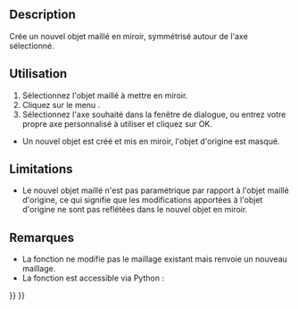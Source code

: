 <languages/>

{{Docnav/fr
|[[OpenSCAD_RefineShapeFeature/fr|Affiner la forme]]
|[[OpenSCAD_ScaleMeshFeature/fr|Mise à l'échelle du maillage]]
|[[OpenSCAD_Workbench/fr|Atelier OpenSCAD]]
|IconL=OpenSCAD_RefineShapeFeature.svg
|IconR=OpenSCAD_ScaleMeshFeature.svg
|IconC=Workbench_OpenSCAD.svg
}}

<div class="mw-translate-fuzzy">
{{GuiCommand/fr
|Name=OpenSCAD MirrorMeshFeature
|Name/fr=OpenSCAD Miroir du maillage 
|MenuLocation=OpenSCAD → Créer un objet maillé en miroir...
|Workbenches=[[OpenSCAD_Workbench/fr|OpenSCAD]]
|SeeAlso=[[Part_Mirror/fr|Part Objet en miroir]]
}}
</div>

==Description== 

Crée un nouvel objet maillé en miroir, symmétrisé autour de l'axe sélectionné.

<span id="Usage"></span>
==Utilisation== 

# Sélectionnez l'objet maillé à mettre en miroir.
# Cliquez sur le menu {{KEY|OpenSCAD → Créer un objet maillé en miroir...}}.
# Sélectionnez l'axe souhaité dans la fenêtre de dialogue, ou entrez votre propre axe personnalisé à utiliser et cliquez sur OK.
* Un nouvel objet est créé et mis en miroir, l'objet d'origine est masqué.

==Limitations== 

* Le nouvel objet maillé n'est pas paramétrique par rapport à l'objet maillé d'origine, ce qui signifie que les modifications apportées à l'objet d'origine ne sont pas reflétées dans le nouvel objet en miroir.

<span id="Notes"></span>
==Remarques== 

* La fonction ne modifie pas le maillage existant mais renvoie un nouveau maillage.
* La fonction est accessible via Python :

{{Code|code=
import OpenSCADUtils
import Mesh
#this assumes an existing object in the document named "Mesh" that you wish to mirror
original_mesh = App.ActiveDocument.Mesh
mirrored_mesh = OpenSCADUtils.mirrormesh(original_mesh.Mesh, FreeCAD.Base.Vector(1,0,0))
Mesh.show(mirrored_mesh)
}}


{{Docnav/fr
|[[OpenSCAD_RefineShapeFeature/fr|Affiner la forme]]
|[[OpenSCAD_ScaleMeshFeature/fr|Mise à l'échelle du maillage]]
|[[OpenSCAD_Workbench/fr|Atelier OpenSCAD]]
|IconL=OpenSCAD_RefineShapeFeature.svg
|IconR=OpenSCAD_ScaleMeshFeature.svg
|IconC=Workbench_OpenSCAD.svg
}}

{{OpenSCAD_Tools_navi{{#translation:}}}}
{{Userdocnavi{{#translation:}}}}